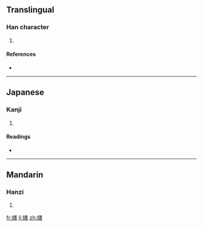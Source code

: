 ==Translingual==

===Han character===
{{Han char|rn=38|rad=女|as=12|sn=15|four=4846<sub>1</sub>|canj=女廿土口 (VTGR), 女廿廿口 (VTTR)}}

# {{defn|Han|sort=女12}}

====References====
* {{Han ref|kx=0271.010|dkj=06708|dj=0538.360|hdz=21082.120|uh=5AF8|ud=23288|bh=E55A|bd=58714}}

----

==Japanese==

===Kanji===
{{ja-kanji|grade=|rs=女12}}

# {{defn|Japanese}}

====Readings====
* {{ja-readings|on=[[せん]] (sen)|kun=[[はずかしめる]] (hazukashimeru), [[かたくな]] (katakuna)}}

----

==Mandarin==

===Hanzi===
{{cmn-hanzi|pin=[[zhǎn]] ([[zhan3]])|wg=chan<sup>3</sup>}}

# {{defn|Mandarin}}

[[fr:嫸]]
[[li:嫸]]
[[zh:嫸]]
